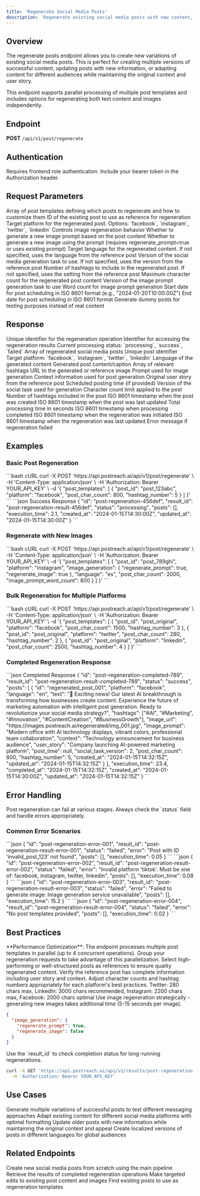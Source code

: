 ```yaml
---
title: 'Regenerate Social Media Posts'
description: 'Regenerate existing social media posts with new content, images, or customizations based on post templates'
---
```


## Overview

The regenerate posts endpoint allows you to create new variations of existing social media posts. This is perfect for creating multiple versions of successful content, updating posts with new information, or adapting content for different audiences while maintaining the original context and user story.

<Info>
This endpoint supports parallel processing of multiple post templates and includes options for regenerating both text content and images independently.
</Info>

## Endpoint

**POST** `/api/v1/post/regenerate`

## Authentication

<Warning>
Requires frontend role authentication. Include your bearer token in the Authorization header.
</Warning>

## Request Parameters

<ParamField body="post_templates" type="array" required>
Array of post templates defining which posts to regenerate and how to customize them

<Expandable title="Post Template Structure">
<ParamField body="post_id" type="string" required>
ID of the existing post to use as reference for regeneration
</ParamField>

<ParamField body="platform" type="string" required>
Target platform for the regenerated post. Options: `facebook`, `instagram`, `twitter`, `linkedin`
</ParamField>

<ParamField body="image_generation" type="object" default='{"regenerate_prompt": false, "regenerate_image": false}'>
Controls image regeneration behavior

<Expandable title="Image Generation Options">
<ParamField body="regenerate_prompt" type="boolean" default="false">
Whether to generate a new image prompt based on the post content
</ParamField>

<ParamField body="regenerate_image" type="boolean" default="false">
Whether to generate a new image using the prompt (requires regenerate_prompt=true or uses existing prompt)
</ParamField>
</Expandable>
</ParamField>

<ParamField body="language" type="string">
Target language for the regenerated content. If not specified, uses the language from the reference post
</ParamField>

<ParamField body="social_task_version" type="integer">
Version of the social media generation task to use. If not specified, uses the version from the reference post
</ParamField>

<ParamField body="hashtag_number" type="integer">
Number of hashtags to include in the regenerated post. If not specified, uses the setting from the reference post
</ParamField>

<ParamField body="post_char_count" type="integer" default="1000">
Maximum character count for the regenerated post content
</ParamField>

<ParamField body="image_prompt_generation_task_version" type="integer" default="1">
Version of the image prompt generation task to use
</ParamField>

<ParamField body="image_prompt_word_count" type="integer" default="1000">
Word count for image prompt generation
</ParamField>

<ParamField body="schedule_start_date" type="string">
Start date for post scheduling in ISO 8601 format (e.g., "2024-01-20T10:00:00Z")
</ParamField>

<ParamField body="schedule_end_date" type="string">
End date for post scheduling in ISO 8601 format
</ParamField>
</Expandable>
</ParamField>

<ParamField body="is_dummy" type="boolean" default="false">
Generate dummy posts for testing purposes instead of real content
</ParamField>

## Response

<ResponseField name="id" type="string">
Unique identifier for the regeneration operation
</ResponseField>

<ResponseField name="result_id" type="string">
Identifier for accessing the regeneration results
</ResponseField>

<ResponseField name="status" type="string">
Current processing status: `processing`, `success`, `failed`
</ResponseField>

<ResponseField name="posts" type="array">
Array of regenerated social media posts

<Expandable title="Post Structure">
<ResponseField name="id" type="string">
Unique post identifier
</ResponseField>

<ResponseField name="platform" type="string">
Target platform: `facebook`, `instagram`, `twitter`, `linkedin`
</ResponseField>

<ResponseField name="language" type="string">
Language of the generated content
</ResponseField>

<ResponseField name="text" type="string">
Generated post content/caption
</ResponseField>

<ResponseField name="hashtags" type="array">
Array of relevant hashtags
</ResponseField>

<ResponseField name="image_url" type="string">
URL to the generated or reference image
</ResponseField>

<ResponseField name="image_prompt" type="string">
Prompt used for image generation
</ResponseField>

<ResponseField name="context" type="string">
Context information used for post generation
</ResponseField>

<ResponseField name="user_story" type="string">
Original user story from the reference post
</ResponseField>

<ResponseField name="post_time" type="string">
Scheduled posting time (if provided)
</ResponseField>

<ResponseField name="social_task_version" type="integer">
Version of the social task used for generation
</ResponseField>

<ResponseField name="post_char_count" type="integer">
Character count limit applied to the post
</ResponseField>

<ResponseField name="hashtag_number" type="integer">
Number of hashtags included in the post
</ResponseField>

<ResponseField name="created_at" type="string">
ISO 8601 timestamp when the post was created
</ResponseField>

<ResponseField name="updated_at" type="string">
ISO 8601 timestamp when the post was last updated
</ResponseField>
</Expandable>
</ResponseField>

<ResponseField name="execution_time" type="number">
Total processing time in seconds
</ResponseField>

<ResponseField name="completed_at" type="string">
ISO 8601 timestamp when processing completed
</ResponseField>

<ResponseField name="created_at" type="string">
ISO 8601 timestamp when the regeneration was initiated
</ResponseField>

<ResponseField name="updated_at" type="string">
ISO 8601 timestamp when the regeneration was last updated
</ResponseField>

<ResponseField name="error" type="string">
Error message if regeneration failed
</ResponseField>

## Examples

### Basic Post Regeneration

<RequestExample>
```bash cURL
curl -X POST 'https://api.postreach.ai/api/v1/post/regenerate' \
  -H 'Content-Type: application/json' \
  -H 'Authorization: Bearer YOUR_API_KEY' \
  -d '{
    "post_templates": [
      {
        "post_id": "post_123abc",
        "platform": "facebook",
        "post_char_count": 800,
        "hashtag_number": 5
      }
    ]
  }'
```
</RequestExample>

<ResponseExample>
```json Success Response
{
  "id": "post-regeneration-456def",
  "result_id": "post-regeneration-result-456def",
  "status": "processing",
  "posts": [],
  "execution_time": 2.1,
  "created_at": "2024-01-15T14:30:00Z",
  "updated_at": "2024-01-15T14:30:00Z"
}
```
</ResponseExample>

### Regenerate with New Images

<RequestExample>
```bash cURL
curl -X POST 'https://api.postreach.ai/api/v1/post/regenerate' \
  -H 'Content-Type: application/json' \
  -H 'Authorization: Bearer YOUR_API_KEY' \
  -d '{
    "post_templates": [
      {
        "post_id": "post_789ghi",
        "platform": "instagram",
        "image_generation": {
          "regenerate_prompt": true,
          "regenerate_image": true
        },
        "language": "es",
        "post_char_count": 2000,
        "image_prompt_word_count": 800
      }
    ]
  }'
```
</RequestExample>

### Bulk Regeneration for Multiple Platforms

<RequestExample>
```bash cURL
curl -X POST 'https://api.postreach.ai/api/v1/post/regenerate' \
  -H 'Content-Type: application/json' \
  -H 'Authorization: Bearer YOUR_API_KEY' \
  -d '{
    "post_templates": [
      {
        "post_id": "post_original",
        "platform": "facebook",
        "post_char_count": 1500,
        "hashtag_number": 3
      },
      {
        "post_id": "post_original",
        "platform": "twitter",
        "post_char_count": 280,
        "hashtag_number": 2
      },
      {
        "post_id": "post_original",
        "platform": "linkedin",
        "post_char_count": 2500,
        "hashtag_number": 4
      }
         ]
  }'
```
</RequestExample>

### Completed Regeneration Response

<ResponseExample>
```json Completed Response
{
  "id": "post-regeneration-completed-789",
  "result_id": "post-regeneration-result-completed-789",
  "status": "success",
  "posts": [
    {
      "id": "regenerated_post_001",
      "platform": "facebook",
      "language": "en",
      "text": "🚀 Exciting news! Our latest AI breakthrough is transforming how businesses create content. Experience the future of marketing automation with intelligent post generation. Ready to revolutionize your social media strategy?",
      "hashtags": ["#AI", "#Marketing", "#Innovation", "#ContentCreation", "#BusinessGrowth"],
      "image_url": "https://images.postreach.ai/regenerated/img_001.jpg",
      "image_prompt": "Modern office with AI technology displays, vibrant colors, professional team collaboration",
      "context": "Technology announcement for business audience",
      "user_story": "Company launching AI-powered marketing platform",
      "post_time": null,
      "social_task_version": 2,
      "post_char_count": 800,
      "hashtag_number": 5,
      "created_at": "2024-01-15T14:32:15Z",
      "updated_at": "2024-01-15T14:32:15Z"
    }
  ],
  "execution_time": 23.4,
  "completed_at": "2024-01-15T14:32:15Z",
  "created_at": "2024-01-15T14:30:00Z",
  "updated_at": "2024-01-15T14:32:15Z"
}
```
</ResponseExample>

## Error Handling

<Warning>
Post regeneration can fail at various stages. Always check the `status` field and handle errors appropriately.
</Warning>

### Common Error Scenarios

<AccordionGroup>
<Accordion title="Invalid Post ID">
```json
{
  "id": "post-regeneration-error-001",
  "result_id": "post-regeneration-result-error-001",
  "status": "failed",
  "error": "Post with ID 'invalid_post_123' not found",
  "posts": [],
  "execution_time": 0.05
}
```
</Accordion>

<Accordion title="Invalid Platform">
```json
{
  "id": "post-regeneration-error-002",
  "result_id": "post-regeneration-result-error-002", 
  "status": "failed",
  "error": "Invalid platform 'tiktok'. Must be one of: facebook, instagram, twitter, linkedin",
  "posts": [],
  "execution_time": 0.08
}
```
</Accordion>

<Accordion title="Image Generation Failure">
```json
{
  "id": "post-regeneration-error-003",
  "result_id": "post-regeneration-result-error-003",
  "status": "failed", 
  "error": "Failed to generate image: Image generation service unavailable",
  "posts": [],
  "execution_time": 15.2
}
```
</Accordion>

<Accordion title="Empty Post Templates">
```json
{
  "id": "post-regeneration-error-004",
  "result_id": "post-regeneration-result-error-004",
  "status": "failed",
  "error": "No post templates provided",
  "posts": [],
  "execution_time": 0.02
}
```
</Accordion>
</AccordionGroup>

## Best Practices

<Tip>
**Performance Optimization**: The endpoint processes multiple post templates in parallel (up to 4 concurrent operations). Group your regeneration requests to take advantage of this parallelization.
</Tip>

<Steps>
<Step title="Choose Reference Posts Wisely">
Select high-performing or well-structured posts as references to ensure quality regenerated content.

<Check>
Verify the reference post has complete information including user story and context.
</Check>
</Step>

<Step title="Customize for Platform">
Adjust character counts and hashtag numbers appropriately for each platform's best practices.

<Note>
Twitter: 280 chars max, LinkedIn: 3000 chars recommended, Instagram: 2200 chars max, Facebook: 2000 chars optimal
</Note>
</Step>

<Step title="Control Image Generation">
Use image regeneration strategically - generating new images takes additional time (5-15 seconds per image).

```json
{
  "image_generation": {
    "regenerate_prompt": true,
    "regenerate_image": false
  }
}
```
</Step>

<Step title="Monitor Processing Status">
Use the `result_id` to check completion status for long-running regenerations.

```bash
curl -X GET 'https://api.postreach.ai/api/v1/results/post-regeneration-result-456def' \
  -H 'Authorization: Bearer YOUR_API_KEY'
```
</Step>
</Steps>

## Use Cases

<CardGroup cols={2}>
<Card title="A/B Testing" icon="flask">
Generate multiple variations of successful posts to test different messaging approaches
</Card>

<Card title="Platform Adaptation" icon="arrows-split-up-and-left">
Adapt existing content for different social media platforms with optimal formatting
</Card>

<Card title="Content Refresh" icon="arrow-rotate-right">
Update older posts with new information while maintaining the original context and appeal
</Card>

<Card title="Multilingual Content" icon="globe">
Create localized versions of posts in different languages for global audiences
</Card>
</CardGroup>

## Related Endpoints

<CardGroup cols={2}>
<Card title="Generate Posts" icon="wand-magic-sparkles" href="/api-reference/pipeline/generate-posts">
  Create new social media posts from scratch using the main pipeline
</Card>

<Card title="Get Results" icon="chart-line" href="/api-reference/pipeline/get-results">
  Retrieve the results of completed regeneration operations
</Card>

<Card title="Edit Posts" icon="pen-to-square" href="/api-reference/post-edit/regenerate-caption">
  Make targeted edits to existing post content and images
</Card>

<Card title="Search Posts" icon="magnifying-glass" href="/api-reference/pipeline/search-pipelines">
  Find existing posts to use as regeneration templates
</Card>
</CardGroup> 